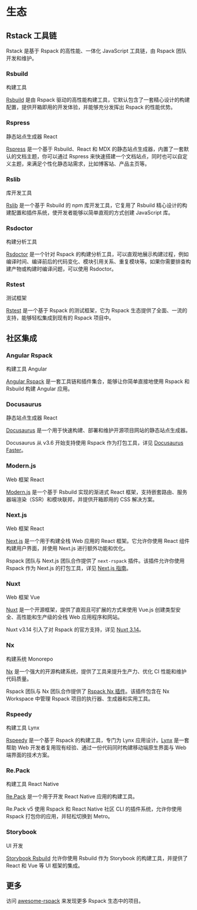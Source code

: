 
# 生态

## Rstack 工具链

Rstack 是基于 Rspack 的高性能、一体化 JavaScript 工具链，由 Rspack 团队开发和维护。

### Rsbuild

<Tag color="geekblue">构建工具</Tag>

[Rsbuild](https://github.com/web-infra-dev/rsbuild) 是由 Rspack 驱动的高性能构建工具，它默认包含了一套精心设计的构建配置，提供开箱即用的开发体验，并能够充分发挥出 Rspack 的性能优势。

### Rspress

<Tag color="geekblue">静态站点生成器</Tag> <Tag color="purple">React</Tag>

[Rspress](https://github.com/web-infra-dev/rspress) 是一个基于 Rsbuild、React 和 MDX 的静态站点生成器，内置了一套默认的文档主题，你可以通过 Rspress 来快速搭建一个文档站点，同时也可以自定义主题，来满足个性化静态站需求，比如博客站、产品主页等。

### Rslib

<Tag color="geekblue">库开发工具</Tag>

[Rslib](https://github.com/web-infra-dev/rslib) 是一个基于 Rsbuild 的 npm 库开发工具，它复用了 Rsbuild 精心设计的构建配置和插件系统，使开发者能够以简单直观的方式创建 JavaScript 库。

### Rsdoctor

<Tag color="geekblue">构建分析工具</Tag>

[Rsdoctor](https://github.com/web-infra-dev/rsdoctor) 是一个针对 Rspack 的构建分析工具，可以直观地展示构建过程，例如编译时间、编译前后的代码变化、模块引用关系、重复模块等。如果你需要排查构建产物或构建时编译问题，可以使用 Rsdoctor。

### Rstest

<Tag color="geekblue">测试框架</Tag>

[Rstest](https://github.com/web-infra-dev/rstest) 是一个基于 Rspack 的测试框架，它为 Rspack 生态提供了全面、一流的支持，能够轻松集成到现有的 Rspack 项目中。

## 社区集成

### Angular Rspack

<Tag color="geekblue">构建工具</Tag> <Tag color="purple">Angular</Tag>

[Angular Rspack](https://github.com/nrwl/angular-rspack) 是一套工具链和插件集合，能够让你简单直接地使用 Rspack 和 Rsbuild 构建 Angular 应用。

### Docusaurus

<Tag color="geekblue">静态站点生成器</Tag> <Tag color="purple">React</Tag>

[Docusaurus](https://docusaurus.io/) 是一个用于快速构建、部署和维护开源项目网站的静态站点生成器。

Docusaurus 从 v3.6 开始支持使用 Rspack 作为打包工具，详见 [Docusaurus Faster](https://docusaurus.io/blog/releases/3.6#docusaurus-faster)。

### Modern.js

<Tag color="geekblue">Web 框架</Tag> <Tag color="purple">React</Tag>

[Modern.js](https://modernjs.dev/) 是一个基于 Rsbuild 实现的渐进式 React 框架，支持嵌套路由、服务器端渲染（SSR）和模块联邦，并提供开箱即用的 CSS 解决方案。

### Next.js

<Tag color="geekblue">Web 框架</Tag> <Tag color="purple">React</Tag>

[Next.js](https://nextjs.org/) 是一个用于构建全栈 Web 应用的 React 框架。它允许你使用 React 组件构建用户界面，并使用 Next.js 进行额外功能和优化。

Rspack 团队与 Next.js 团队合作提供了 `next-rspack` 插件。该插件允许你使用 Rspack 作为 Next.js 的打包工具，详见 [Next.js 指南](/guide/tech/next)。

### Nuxt

<Tag color="geekblue">Web 框架</Tag> <Tag color="purple">Vue</Tag>

[Nuxt](https://nuxt.com/) 是一个开源框架，提供了直观且可扩展的方式来使用 Vue.js 创建类型安全、高性能和生产级的全栈 Web 应用程序和网站。

Nuxt v3.14 引入了对 Rspack 的官方支持，详见 [Nuxt 3.14](https://nuxt.com/blog/v3-14)。

### Nx

<Tag color="geekblue">构建系统</Tag> <Tag color="purple">Monorepo</Tag>

[Nx](https://nx.dev/) 是一个强大的开源构建系统，提供了工具来提升生产力、优化 CI 性能和维护代码质量。

Rspack 团队与 Nx 团队合作提供了 [Rspack Nx 插件](https://nx.dev/nx-api/rspack)。该插件包含在 Nx Workspace 中管理 Rspack 项目的执行器、生成器和实用工具。

### Rspeedy

<Tag color="geekblue">构建工具</Tag> <Tag color="purple">Lynx</Tag>

[Rspeedy](https://lynxjs.org/rspeedy/) 是一个基于 Rspack 的构建工具，专门为 Lynx 应用设计。[Lynx](https://lynxjs.org/) 是一套帮助 Web 开发者复用现有经验、通过一份代码同时构建移动端原生界面与 Web 端界面的技术方案。

### Re.Pack

<Tag color="geekblue">构建工具</Tag> <Tag color="purple">React Native</Tag>

[Re.Pack](https://github.com/callstack/repack) 是一个用于开发 React Native 应用的构建工具。

Re.Pack v5 使用 Rspack 和 React Native 社区 CLI 的插件系统，允许你使用 Rspack 打包你的应用，并轻松切换到 Metro。

### Storybook

<Tag color="geekblue">UI 开发</Tag>

[Storybook Rsbuild](https://storybook.rsbuild.dev/) 允许你使用 Rsbuild 作为 Storybook 的构建工具，并提供了 React 和 Vue 等 UI 框架的集成。

## 更多

访问 [awesome-rspack](https://github.com/web-infra-dev/awesome-rspack) 来发现更多 Rspack 生态中的项目。
